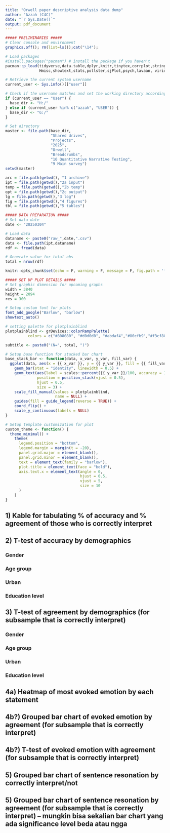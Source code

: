```yaml
---
title: "Orwell paper descriptive analysis data dump"
author: "Azzah (C4C)"
date: "`r Sys.Date()`"
output: pdf_document
---
```


```r
##### PRELIMINARIES #####
# Clear console and environment 
graphics.off(); rm(list=ls());cat("\14");

# Load packages
#install.packages("pacman") # install the package if you haven't 
pacman::p_load(tidyverse,data.table,dplyr,knitr,tinytex,corrplot,stringr,
               Hmisc,showtext,stats,pollster,sjPlot,psych,lavaan, viridis)

# Retrieve the current system username
current_user <- Sys.info()[["user"]]

# Check if the username matches and set the working directory accordingly
if (current_user == "User") {
  base_dir <- "H:/"
} else if (current_user %in% c("azzah", "USER")) {
  base_dir <- "G:/"
} 

# Set directory
master <- file.path(base_dir, 
                    "Shared drives", 
                    "Projects", 
                    "2025", 
                    "Orwell", 
                    "Breadcrumbs", 
                    "10 Quantitative Narrative Testing", 
                    "9 Main survey")
setwd(master)

arc = file.path(getwd(), "1 archive")
ipt = file.path(getwd(),"2a input")
temp = file.path(getwd(),"2b temp")
opt = file.path(getwd(),"2c output")
lg = file.path(getwd(),"3 log")
fig = file.path(getwd(),"4 figures")
tbl = file.path(getwd(),"5 tables")

##### DATA PREPARATION #####
# Set data date
date <- "20250304"

# Load data
dataname <- paste0("raw_",date,".csv") 
data <- file.path(ipt,dataname) 
rdf <- fread(data)

# Generate value for total obs
total = nrow(rdf)
```

```r
knitr::opts_chunk$set(echo = F, warning = F, message = F, fig.path = 'figure-', fig.ext = 'png')
```

``` r
##### SET UP PLOT DETAILS #####
# Set graphic dimension for upcoming graphs
width = 3840
height = 2094
res = 300

# Setup custom font for plots
font_add_google("Barlow", "barlow")
showtext_auto()

# setting palette for plotplainblind
plotplainblind <- grDevices::colorRampPalette(
          colors = c("#808080", "#d0d0d0", "#abdaf4","#80cfb9","#f3cf80","#e6bcd3","#eaaf80", "#80b9d9","#f8f2a1"))(9)

subtitle <- paste0("(N=", total, ")")

# Setup base function for stacked bar chart
base_stack_bar <- function(data, x_var, y_var, fill_var) {
  ggplot(data, aes(x = {{ x_var }}, y = {{ y_var }}, fill = {{ fill_var }})) +
    geom_bar(stat = "identity", linewidth = 0.5) +
    geom_text(aes(label = scales::percent({{ y_var }}/100, accuracy = 1)),
              position = position_stack(vjust = 0.5),
              hjust = 0.5,
              size = 3) +
    scale_fill_manual(values = plotplainblind,
                      name = NULL) +
    guides(fill = guide_legend(reverse = TRUE)) +
    coord_flip() +
    scale_y_continuous(labels = NULL)
}

# Setup template customization for plot
custom_theme <- function() {
  theme_minimal() +
    theme(
      legend.position = "bottom",
      legend.margin = margin(t = -20),
      panel.grid.major = element_blank(),
      panel.grid.minor = element_blank(),
      text = element_text(family = "barlow"),
      plot.title = element_text(face = "bold"),
      axis.text.x = element_text(angle = 0,
                                 hjust = 0.5,
                                 vjust = 5,
                                 size = 10
      )
    )
}

```

## 1) Kable for tabulating % of accuracy and % agreement of those who is correctly interpret


## 2) T-test of accuracy by demographics
### Gender
### Age group
### Urban
### Education level

## 3) T-test of agreement by demographics (for subsample that is correctly interpret)
### Gender
### Age group
### Urban
### Education level


## 4a) Heatmap of most evoked emotion by each statement

## 4b?) Grouped bar chart of evoked emotion by agreement (for subsample that is correctly interpret)

## 4b?) T-test of evoked emotion with agreement (for subsample that is correctly interpret)


## 5) Grouped bar chart of sentence resonation by correctly interpret/not

## 5) Grouped bar chart of sentence resonation by agreement (for subsample that is correctly interpret) -- mungkin bisa sekalian bar chart yang ada significance level beda atau ngga

